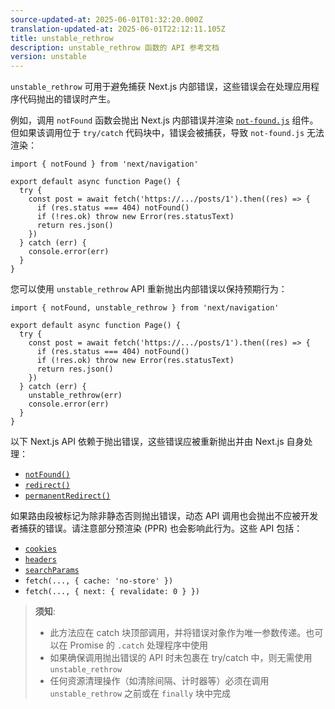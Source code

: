 ```yaml
---
source-updated-at: 2025-06-01T01:32:20.000Z
translation-updated-at: 2025-06-01T22:12:11.105Z
title: unstable_rethrow
description: unstable_rethrow 函数的 API 参考文档
version: unstable
---
```


`unstable_rethrow` 可用于避免捕获 Next.js 内部错误，这些错误会在处理应用程序代码抛出的错误时产生。

例如，调用 `notFound` 函数会抛出 Next.js 内部错误并渲染 [`not-found.js`](/docs/app/api-reference/file-conventions/not-found) 组件。但如果该调用位于 `try/catch` 代码块中，错误会被捕获，导致 `not-found.js` 无法渲染：

```tsx filename="@/app/ui/component.tsx"
import { notFound } from 'next/navigation'

export default async function Page() {
  try {
    const post = await fetch('https://.../posts/1').then((res) => {
      if (res.status === 404) notFound()
      if (!res.ok) throw new Error(res.statusText)
      return res.json()
    })
  } catch (err) {
    console.error(err)
  }
}
```

您可以使用 `unstable_rethrow` API 重新抛出内部错误以保持预期行为：

```tsx filename="@/app/ui/component.tsx"
import { notFound, unstable_rethrow } from 'next/navigation'

export default async function Page() {
  try {
    const post = await fetch('https://.../posts/1').then((res) => {
      if (res.status === 404) notFound()
      if (!res.ok) throw new Error(res.statusText)
      return res.json()
    })
  } catch (err) {
    unstable_rethrow(err)
    console.error(err)
  }
}
```

以下 Next.js API 依赖于抛出错误，这些错误应被重新抛出并由 Next.js 自身处理：

- [`notFound()`](/docs/app/api-reference/functions/not-found)
- [`redirect()`](/docs/app/guides/redirecting#redirect-function)
- [`permanentRedirect()`](/docs/app/guides/redirecting#permanentredirect-function)

如果路由段被标记为除非静态否则抛出错误，动态 API 调用也会抛出不应被开发者捕获的错误。请注意部分预渲染 (PPR) 也会影响此行为。这些 API 包括：

- [`cookies`](/docs/app/api-reference/functions/cookies)
- [`headers`](/docs/app/api-reference/functions/headers)
- [`searchParams`](/docs/app/api-reference/file-conventions/page#searchparams-optional)
- `fetch(..., { cache: 'no-store' })`
- `fetch(..., { next: { revalidate: 0 } })`

> **须知**:
>
> - 此方法应在 catch 块顶部调用，并将错误对象作为唯一参数传递。也可以在 Promise 的 `.catch` 处理程序中使用
> - 如果确保调用抛出错误的 API 时未包裹在 try/catch 中，则无需使用 `unstable_rethrow`
> - 任何资源清理操作（如清除间隔、计时器等）必须在调用 `unstable_rethrow` 之前或在 `finally` 块中完成